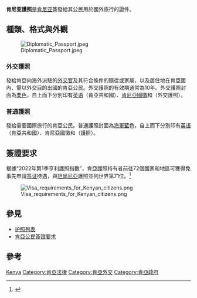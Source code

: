 {{Infobox Identity document
| document_name       = 肯尼亞護照
| image               = Kenyan passport.jpg
| image_caption       = 肯尼亚电子護照封面
| date_first_issued   = 2017年9月1日（[[电子护照|电子护照]]）
| using_jurisdiction  = {{KEN}}
| valid_jurisdictions = 
| document_type       = [[护照|护照]]
| purpose             = 出入境證件及身份證明
| eligibility         = 肯尼亞公民
| expiration          = 
}}

'''肯尼亚護照'''是[[肯尼亚|肯尼亚]]簽發給其公民用於國外旅行的證件。

==種類、格式與外觀==
[[File:Diplomatic_Passport.jpeg|thumb]]

===外交護照===
發給肯亞向海外派駐的[[外交官|外交官]]及其符合條件的隨從或家屬，以及居住地在肯亞國內、需以外交目的出國的肯亞公民。外交護照的有效期通常為10年。外交護照封面為[[栗色|栗色]]，自上而下分別印有[[英语|英语]]{{lang|en|'''REPUBLIC OF KENYA'''}}（肯亞共和國）、[[肯尼亞國徽|肯尼亞國徽]]和{{lang|en|'''DIPLOMATIC PASSPORT'''}}（外交護照）。

===普通護照===
發給需要國際旅行的肯亞公民。普通護照封面為[[海軍藍|海軍藍]]色，自上而下分別印有[[英语|英语]]{{lang|en|'''REPUBLIC OF KENYA'''}}（肯亞共和國）、肯尼亞國徽和{{lang|en|'''PASSPORT'''}}（護照）。

==簽證要求==
{{main|肯亞公民簽證要求}}

根據“2022年第1季亨利護照指數”，肯亞護照持有者前往72個國家和地區可獲得免事先申請[[签证|签证]]待遇，與[[坦尚尼亞|坦尚尼亞]]護照並列世界第71位。<ref>{{cite web|title=The Henley Passport Index: Q1 2022 Global Ranking|url=https://www.henleyglobal.com/storage/app/media/HENLEY_PASSPORT_INDEX_FACTSHEET_2022_Q1_211221_1.pdf|publisher=Henley & Partners|accessdate=2022-03-11}}</ref>

[[File:Visa_requirements_for_Kenyan_citizens.png|thumb]]

==參見==
*[[护照列表|护照列表]]
*[[肯亞公民簽證要求|肯亞公民簽證要求]]

==參考==
{{reflist}}

{{護照}}

[[Category:各國護照|Kenya]]
[[Category:肯亞法律|Category:肯亞法律]]
[[Category:肯亞外交|Category:肯亞外交]]
[[Category:肯亞政府|Category:肯亞政府]]

{{passport-stub}}
{{Kenya-stub}}